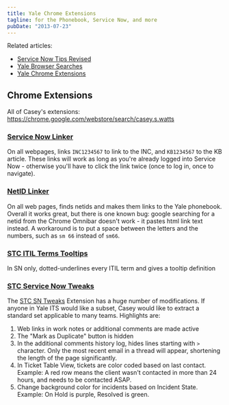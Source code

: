 ```yaml
---
title: Yale Chrome Extensions
tagline: for the Phonebook, Service Now, and more
pubDate: "2013-07-23"
---
```


Related articles:

- [Service Now Tips Revised](/blog/service-now-tips-revised)
- [Yale Browser Searches](/blog/yale-browser-searches)
- [Yale Chrome Extensions](/blog/yale-chrome-extensions)

## Chrome Extensions

All of Casey's extensions: https://chrome.google.com/webstore/search/casey.s.watts

### [Service Now Linker](https://chrome.google.com/webstore/detail/service-now-linker/jflfhdliofpofkcimfbhgienjmjciiem)

On all webpages, links `INC1234567` to link to the INC, and `KB1234567` to the KB article. These links will work as long as you're already logged into Service Now - otherwise you'll have to click the link twice (once to log in, once to navigate).

### [NetID Linker](https://chrome.google.com/webstore/detail/yale-netid-linker/ldohdglacgliicighkjcbappdgccbdcn)

On all web pages, finds netids and makes them links to the Yale phonebook. Overall it works great, but there is one known bug: google searching for a netid from the Chrome Omnibar doesn't work - it pastes html link text instead. A workaround is to put a space between the letters and the numbers, such as `sm 66` instead of `sm66`.

### [STC ITIL Terms Tooltips](https://chrome.google.com/webstore/detail/itil-dictionary-tooltips/mgloibgdcpfmbdbfgihjklicgplpdhdo)

In SN only, dotted-underlines every ITIL term and gives a tooltip definition

### [STC Service Now Tweaks](https://chrome.google.com/webstore/detail/stc-service-now-tweaks/bfknjdamonbecfmgdmgpbcinbacfnehd)

The [STC SN Tweaks](https://chrome.google.com/webstore/detail/stc-service-now-tweaks/bfknjdamonbecfmgdmgpbcinbacfnehd) Extension has a huge number of modifications. If anyone in Yale ITS would like a subset, Casey would like to extract a standard set applicable to many teams. Highlights are:

1. Web links in work notes or additional comments are made active
1. The "Mark as Duplicate" button is hidden
1. In the additional comments history log, hides lines starting with `>` character. Only the most recent email in a thread will appear, shortening the length of the page significantly.
1. In Ticket Table View, tickets are color coded based on last contact. Example: A red row means the client wasn't contacted in more than 24 hours, and needs to be contacted ASAP.
1. Change background color for incidents based on Incident State. Example: On Hold is purple, Resolved is green.
